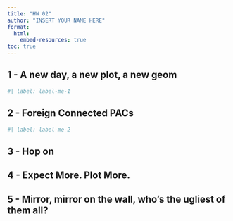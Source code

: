 ```yaml
---
title: "HW 02"
author: "INSERT YOUR NAME HERE"
format:
  html:
    embed-resources: true
toc: true
---
```


## 1 - A new day, a new plot, a new geom

```r
#| label: label-me-1

```

## 2 - Foreign Connected PACs

```r
#| label: label-me-2

```

## 3 - Hop on


## 4 - Expect More. Plot More.


## 5 - Mirror, mirror on the wall, who’s the ugliest of them all?
